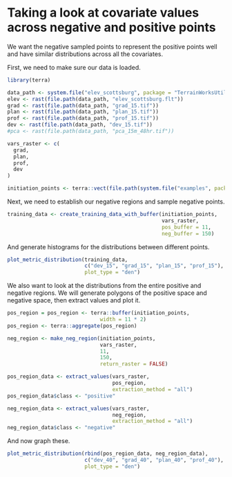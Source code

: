 # Taking a look at covariate values across negative and positive points

We want the negative sampled points to represent the positive points well and
have similar distributions across all the covariates. 

First, we need to make sure our data is loaded.  

```{r}
library(terra)

data_path <- system.file("elev_scottsburg", package = "TerrainWorksUtils")
elev <- rast(file.path(data_path, "elev_scottsburg.flt"))
grad <- rast(file.path(data_path, "grad_15.tif"))
plan <- rast(file.path(data_path, "plan_15.tif"))
prof <- rast(file.path(data_path, "prof_15.tif"))
dev <- rast(file.path(data_path, "dev_15.tif"))
#pca <- rast(file.path(data_path, "pca_15m_48hr.tif"))

vars_raster <- c(
  grad,
  plan,
  prof,
  dev
)

initiation_points <- terra::vect(file.path(system.file("examples", package = "TerrainWorksUtils"),"initiation_points.shp"))
```

Next, we need to establish our negative regions and sample negative points. 

```{r}

training_data <- create_training_data_with_buffer(initiation_points, 
                                                  vars_raster, 
                                                  pos_buffer = 11, 
                                                  neg_buffer = 150)
```

And generate histograms for the distributions between different points. 

```{r}


plot_metric_distribution(training_data, 
                         c("dev_15", "grad_15", "plan_15", "prof_15"),
                         plot_type = "den")
```

We also want to look at the distributions from the entire positive and negative 
regions. We will generate polygons of the positive space and negative space, 
then extract values and plot it. 

```{r}

pos_region = pos_region <- terra::buffer(initiation_points,
                              width = 11 * 2)
pos_region <- terra::aggregate(pos_region)

neg_region <- make_neg_region(initiation_points,
                              vars_raster,
                              11,
                              150,
                              return_raster = FALSE)

pos_region_data <- extract_values(vars_raster, 
                                  pos_region, 
                                  extraction_method = "all")
pos_region_data$class <- "positive"

neg_region_data <- extract_values(vars_raster, 
                                  neg_region, 
                                  extraction_method = "all")
neg_region_data$class <- "negative"

```

And now graph these. 

```{r}
plot_metric_distribution(rbind(pos_region_data, neg_region_data), 
                         c("dev_40", "grad_40", "plan_40", "prof_40"), 
                         plot_type = "den")
```

